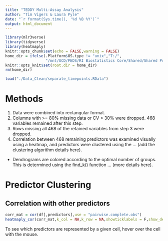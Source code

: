 ```yaml
---
title: "TEDDY Multi-Assay Analysis"
author: "Tim Vigers & Laura Pyle"
date: "`r format(Sys.time(), '%d %B %Y')`"
output: html_document
---
```


```r
library(mlr3verse)
library(tidyverse)
library(heatmaply)
knitr::opts_chunk$set(echo = FALSE,warning = FALSE)
home_dir = ifelse(.Platform$OS.type != "unix","T:/",
                  "/mnt/UCD/PEDS/RI Biostatistics Core/Shared/Shared Projects/Laura/BDC/Projects/Howard Davidson/TEDDY data")
knitr::opts_knit$set(root.dir = home_dir)
rm(home_dir)
```

```r
load("./Data_Clean/separate_timepoints.RData")
```

# Methods

1. Data were combined into rectangular format.
2. Columns with >= 80% missing data or CV < 30% were dropped. 468 variables remained after this step. 
3. Rows missing all 468 of the retained variables from step 3 were dropped. 
4. Correlation between 468 remaining predictors was examined visually using a heatmap, and predictors were clustered using the ... (add the clustering algorithm details here).
 - Dendrograms are colored according to the optimal number of groups. This is determined using the find_k() function ... (more details here).

# Predictor Clustering

## Correlation with other predictors

```r
corr_mat = cor(df[,predictors],use = "pairwise.complete.obs")
heatmaply_cor(corr_mat,k_col = NA,k_row = NA,showticklabels = F,show_dendrogram	= c(F,T))
```

To see which predictors are represented by a given cell, hover over the cell with the mouse.
